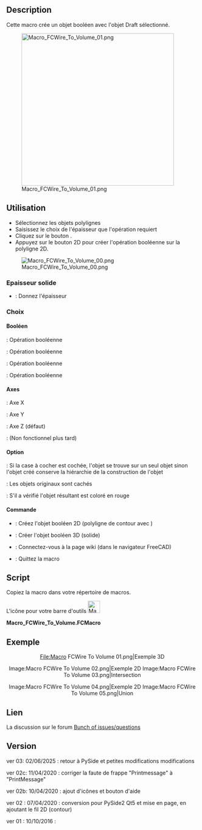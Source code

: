<languages/>
<div class="mw-translate-fuzzy">
{{Macro/fr
|Name=Macro FCWire To Volume
|Icon=Macro_FCWire_To_Volume.png
|Description=Créez une opération booléenne avec les polylignes sélectionnées. Appuyez sur le bouton 2d pour créer l'opération booléenne sur une polyligne 2D.
|Author=Mario52
|Version=0.03
|Date=2025/06/02
|Download=[https://www.freecadweb.org/wiki/images/f/f2/Macro_FCWire_To_Volume.png ToolBar Icon]
}}
</div>

==Description==

Cette macro crée un objet booléen avec l'objet Draft sélectionné.

[[File:Macro FCWire To Volume 01.png|400px]]

<span id="Usage"></span>
==Utilisation==

* Sélectionnez les objets polylignes
* Saisissez le choix de l'épaisseur que l'opération requiert
* Cliquez sur le bouton {{KEY|Create}}.
* Appuyez sur le bouton 2D pour créer l'opération booléenne sur la polyligne 2D.

[[File:Macro FCWire To Volume 00.png]]

<span id="Thickness_Solide"></span>
===Epaisseur solide===

*{{SpinBox|SpinBox}} : Donnez l'épaisseur

<span id="Choice"></span>
===Choix===

<span id="Boolean"></span>
====Booléen====

{{RadioButton|TRUE|Intersection}} : Opération booléenne

{{RadioButton|Substraction}} : Opération booléenne

{{RadioButton|Union}} : Opération booléenne

{{RadioButton|Xor}} : Opération booléenne

<span id="Axis"></span>
====Axes====

{{RadioButton|X Axis}} : Axe X 

{{RadioButton|Y Axis}} : Axe Y 

{{RadioButton|TRUE|Z Axis}} : Axe Z (défaut)

{{RadioButton|Direction}} : (Non fonctionnel plus tard)

====Option====

{{CheckBox|TRUE|Single object}} : Si la case à cocher est cochée, l'objet se trouve sur un seul objet sinon l'objet créé conserve la hiérarchie de la construction de l'objet 

{{CheckBox|TRUE|Hidden}} : Les objets originaux sont cachés

{{CheckBox|Color}} : S'il a vérifié l'objet résultant est coloré en rouge

<span id="Command"></span>
====Commande====

*{{KEY|Create 2D}} : Créez l'objet booléen 2D (polyligne de contour avec {{Incode|Draft.makeShape2DView()}})

*{{KEY|Create 3D}} : Créer l'objet booléen 3D (solide)

*{{KEY|Help}} : Connectez-vous à la page wiki (dans le navigateur FreeCAD)

*{{KEY|Quit}} : Quittez la macro

==Script==

Copiez la macro dans votre répertoire de macros. 

L'icône pour votre barre d'outils [[File:Macro FCWire To Volume.png|32px]]


'''Macro_FCWire_To_Volume.FCMacro'''

{{MacroCode|code=
# -*- coding: utf-8 -*-
from __future__ import unicode_literals
#
"""
***************************************************************************
*   Copyright (c) <mario52> 2016 2017 2018 2019 2020 2021 2022 2023 2024  *
*   2025                                                                  *
*   This file is a supplement to the FreeCAD CAx development system.      *
*                                                                         *
*   This program is free software; you can redistribute it and/or modify  *
*   it under the terms of the GNU Lesser General Public License (LGPL)    *
*   as published by the Free Software Foundation; either version 2 of     *
*   the License, or (at your option) any later version.                   *
*   for detail see the LICENCE text file.                                 *
**                                                                       **
*   Use at your own risk. The author assumes no liability for data loss.  *
*              It is advised to backup your data frequently.              *
*             If you do not trust the software do not use it.             *
**                                                                       **
*   This software is distributed in the hope that it will be useful,      *
*   but WITHOUT ANY WARRANTY; without even the implied warranty of        *
*   MERCHANTABILITY or FITNESS FOR A PARTICULAR PURPOSE.  See the         *
*   GNU Library General Public License for more details.                  *
*                                                                         *
*   You should have received a copy of the GNU Library General Public     *
*   License along with this macro; if not, write to the Free Software     *
*   Foundation, Inc., 59 Temple Place, Suite 330, Boston, MA  02111-1307  *
*   USA                                                                   *
***************************************************************************
*           WARNING! All changes in this file will be lost and            *  
*                  may cause malfunction of the program                   *
***************************************************************************
"""
#Macro_FCWire_To_Volume 10/10/2016_01, 2020/04/08_02, 2020/04/10_2b, 2020/04/10_2c, 02/06/2025_03
#
#OS: Windows 10 (10.0)                           #OS: Windows 10 build 19045
#Word size of OS: 64-bit                         #Architecture: x86_64
#Word size of FreeCAD: 64-bit                    #Version: 1.1.0dev.41905 (Git)
#Version: 0.19.20311 (Git)                       #Build date: 2025/05/30 18:02:58
#Build type: Release                             #Build type: Release
#Branch: master                                  #Branch: main
#Hash: 915e551bbb7e3614bc804f1ae1f65027b5432b9f  #Hash: 239a05b242b9162fd7a5ab13dcfa86b097c5ad55
#Python version: 3.6.8                           #Python 3.11.12, Qt 6.8.3, Coin 4.0.3, Vtk 9.3.1, boost 1_86, Eigen3 3.4.0, PySide 6.8.3
#Qt version: 5.12.1                              #shiboken 6.8.3, xerces-c 3.2.5, IfcOpenShell 0.8.2, OCC 7.8.1
#Coin version: 4.0.0a                            #Locale: French/Mars (fr_MA)
#OCC version: 7.3.0                              #Navigation Style/Orbit Style/Rotation Mode: CAD/Trackball/Drag at cursor
#                                                #Stylesheet/Theme/QtStyle: unset/FreeCAD Classic/fusion
#                                                #Logical DPI/Physical DPI/Pixel Ratio: 96/99.0075/1
#
__title__   = u"Macro_FCWire_To_Volume"
__author__  = u"Mario52"
__url__     = u"https://wiki.freecad.org/Macro_FCWire_To_Volume"
__version__ = u"00.03"
__date__    = u"2025/06/02"    #YYYY/MM/DD

#if int(FreeCAD.Version()[1]) < 18:      # Version de FreeCAD
#    FreeCAD.Console.PrintMessage(u"This version " + __title__ + " rmu  work with the FreeCAD 0.18 or higher. " + "\n\n")

import PySide
try:
    from PySide import QtWidgets
    from PySide.QtWidgets import *
except Exception:
    None
from PySide import QtGui , QtCore
from PySide.QtGui import *
from PySide.QtCore import *
#
try:
    import webbrowser
except Exception:
    None

import Draft, Part, PartGui, FreeCADGui, FreeCAD
from FreeCAD import Base
import math
from math import sqrt, pi, sin, cos, asin

Gui = FreeCADGui
App = FreeCAD

global create2D ; create2D = 0
global ui       ; ui       = ""
global doc

try:
    _fromUtf8 = QtCore.QString.fromUtf8
except AttributeError:
    def _fromUtf8(s):
        return s

try:
    _encoding = QtGui.QApplication.UnicodeUTF8
    def _translate(context, text, disambig):
        return QtGui.QApplication.translate(context, text, disambig, _encoding)
except AttributeError:
    def _translate(context, text, disambig):
        return QtGui.QApplication.translate(context, text, disambig)

class Ui_MainWindow(object):

    def __init__(self ):
        self.window = MainWindow
        #self.path   = FreeCAD.ConfigGet(u"AppHomePath")
        self.path   = FreeCAD.ConfigGet(u"UserAppData")
        self.path   = self.path.replace(u"\\","/")

        self.thicknessValue  = 0.0
        self.thicknessX      = 0.0     # extrusion
        self.thicknessY      = 0.0     # extrusion
        self.thicknessZ      = 0.0     # extrusion
        self.thicknessD      = 0.0     # extrusion

    def setupUi(self, MainWindow):
        self.window = MainWindow
        MainWindow.setObjectName(_fromUtf8(u"__title__"))
        MainWindow.resize(300, 300)
#        MainWindow.setMinimumSize(QtCore.QSize(300, 200))
#        MainWindow.setMaximumSize(QtCore.QSize(300, 200))
        self.centralwidget = QWidget(MainWindow)

        self.groupBox0 = QGroupBox()
        self.groupBox_01 = QGroupBox()

        self.doubleSpinBox = QDoubleSpinBox()
        self.doubleSpinBox.setMinimum(0)
        self.doubleSpinBox.setMaximum(999999.999999)
        self.doubleSpinBox.setDecimals(3)
        self.doubleSpinBox.setValue(0.0)
        self.doubleSpinBox.setAlignment(QtCore.Qt.AlignCenter)
        self.doubleSpinBox.setSuffix(u" mm")
        self.doubleSpinBox.valueChanged.connect(self.on_doubleSpinBox) ###
        ####
        self.groupBox_02 = QGroupBox()

        self.GroupBox_Bool = QGroupBox()
        self.RB_Intersection = QRadioButton()
        self.RB_Intersection.setIcon(QtGui.QIcon.fromTheme(u"bool",QtGui.QIcon(u":/icons/Part_Common.svg")))
        self.RB_Intersection.setChecked(True)
        self.RB_Cut = QRadioButton()
        self.RB_Cut.setIcon(QtGui.QIcon.fromTheme(u"bool",QtGui.QIcon(u":/icons/Part_Cut.svg")))
        self.RB_Union = QRadioButton()
        self.RB_Union.setIcon(QtGui.QIcon.fromTheme(u"bool",QtGui.QIcon(u":/icons/Part_Fuse.svg")))
        self.RB_Xor = QRadioButton()
        self.RB_Xor.setIcon(QtGui.QIcon.fromTheme(u"bool",QtGui.QIcon(u":/icons/Part_XOR.svg")))
        ####
        self.groupBox_Axis = QGroupBox()
        self.RB_Axis_X = QRadioButton()
        self.RB_Axis_X.setIcon(QtGui.QIcon.fromTheme(u"axis",QtGui.QIcon(u":/icons/Std_CoordinateSystem.svg")))
        self.RB_Axis_Y = QRadioButton()
        self.RB_Axis_Y.setIcon(QtGui.QIcon.fromTheme(u"axis",QtGui.QIcon(u":/icons/Std_CoordinateSystem.svg")))
        self.RB_Axis_Z = QRadioButton()
        self.RB_Axis_Z.setChecked(True)
        self.RB_Axis_Z.setIcon(QtGui.QIcon.fromTheme(u"axis",QtGui.QIcon(u":/icons/Std_CoordinateSystem.svg")))
        self.RB_Axis_D = QRadioButton()
        self.RB_Axis_D.setEnabled(False)
        self.RB_Axis_D.setIcon(QtGui.QIcon.fromTheme(u"axis",QtGui.QIcon(u":/icons/Part_Line_Parametric.svg")))#Std_CoordinateSystem
        ####
        self.groupBox_03 = QGroupBox()
        self.checkBox_01 = QCheckBox()
        self.checkBox_01.setChecked(True)             #  # False
        self.checkBox_01.setIcon(QtGui.QIcon.fromTheme(u"part",QtGui.QIcon(u":/icons/Tree_Part.svg")))
        self.checkBox_01.clicked.connect(self.on_checkBox_01) ###

        self.CB_Create_2D_Visible = QCheckBox()
        self.CB_Create_2D_Visible.setChecked(True)    #    # False
        self.CB_Create_2D_Visible.clicked.connect(self.on_CB_Create_2D_Visible) ###
#        self.CB_Create_2D_Visible.setIcon(QtGui.QIcon.fromTheme(u"draft",QtGui.QIcon(u":/icons/dagViewVisible.svg")))#

        self.CB_Colorer = QCheckBox()
        self.CB_Colorer.setChecked(False)             # True   # 
        self.CB_Colorer.setIcon(QtGui.QIcon.fromTheme(u"part",QtGui.QIcon(u":/icons/colors.svg")))
        ####
        self.groupBox_04 = QGroupBox()
        self.PB_Create_2D = QPushButton()
        self.PB_Create_2D.clicked.connect(self.on_PB_Create_2D) ###
        self.PB_Create_2D.setIcon(QIcon(QApplication.style().standardIcon(QStyle.SP_DialogOkButton))) #
        self.PB_Create = QPushButton()
        self.PB_Create.clicked.connect(self.on_PB_Create) ###
        self.PB_Create.setIcon(QIcon(QApplication.style().standardIcon(QStyle.SP_DialogOkButton))) #
        self.PB_Help = QPushButton()
        self.PB_Help.clicked.connect(self.on_PB_Help) ###
        self.PB_Help.setIcon(QIcon(QApplication.style().standardIcon(QStyle.SP_MessageBoxQuestion))) #
        self.PB_Quit = QPushButton()
        self.PB_Quit.clicked.connect(self.on_PB_Quit) ###
        self.PB_Quit.setIcon(QIcon(QApplication.style().standardIcon(QStyle.SP_DialogCloseButton))) #

        ####gridLayout####
        self.gridLayout0 = QGridLayout(self.centralwidget)
        self.gridLayout0.setContentsMargins(10, 10, 10, 10)
        self.gridLayout0.addWidget(self.groupBox0, 0, 0, 1, 1)
        ####
        self.gridLayout = QGridLayout(self.groupBox0)
        self.gridLayout.setContentsMargins(10, 10, 10, 10)
        ####
        self.gridLayout_02 = QGridLayout(self.groupBox_01)
        self.gridLayout_02.setContentsMargins(10, 10, 10, 10)
        self.gridLayout_02.addWidget(self.doubleSpinBox, 0, 0, 1, 1)
        self.gridLayout.addWidget(self.groupBox_01, 0, 0, 1, 2)
        ####
        self.gridLayout_03 = QGridLayout(self.groupBox_02)
        self.gridLayout_03.setContentsMargins(10, 10, 10, 10)
        ####
        self.gridLayout_04 = QGridLayout(self.GroupBox_Bool)
        self.gridLayout_04.setContentsMargins(10, 10, 10, 10)
        self.gridLayout_04.addWidget(self.RB_Intersection, 0, 0, 1, 1)
        self.gridLayout_04.addWidget(self.RB_Cut, 1, 0, 1, 1)
        self.gridLayout_04.addWidget(self.RB_Union, 2, 0, 1, 1)
        self.gridLayout_04.addWidget(self.RB_Xor, 3, 0, 1, 1)
        self.gridLayout_03.addWidget(self.GroupBox_Bool, 0, 0, 1, 1)
        ####
        self.gridLayout_05 = QGridLayout(self.groupBox_Axis)
        self.gridLayout_05.setContentsMargins(10, 10, 10, 10)
        self.gridLayout_05.addWidget(self.RB_Axis_X, 0, 0, 1, 1)
        self.gridLayout_05.addWidget(self.RB_Axis_Y, 1, 0, 1, 1)
        self.gridLayout_05.addWidget(self.RB_Axis_Z, 2, 0, 1, 1)
        self.gridLayout_05.addWidget(self.RB_Axis_D, 3, 0, 1, 1)
        self.gridLayout_03.addWidget(self.groupBox_Axis, 0, 1, 1, 1)
        self.gridLayout.addWidget(self.groupBox_02, 1, 0, 1, 2)
        ####
        self.gridLayout_06 = QGridLayout(self.groupBox_03)
        self.gridLayout_06.setContentsMargins(10, 10, 10, 10)
        self.gridLayout_06.addWidget(self.checkBox_01, 0, 0, 1, 1)
        self.gridLayout_06.addWidget(self.CB_Create_2D_Visible, 0, 1, 1, 1)
        self.gridLayout_06.addWidget(self.CB_Colorer, 0, 2, 1, 1)
        self.gridLayout.addWidget(self.groupBox_03, 2, 0, 1, 2)
        ####
        self.gridLayout_07 = QGridLayout(self.groupBox_04)
        self.gridLayout_07.setContentsMargins(10, 10, 10, 10)
        self.gridLayout_07.addWidget(self.PB_Create_2D, 0, 0, 1, 1)
        self.gridLayout_07.addWidget(self.PB_Create, 0, 1, 1, 1)
        self.gridLayout_07.addWidget(self.PB_Help, 1, 0, 1, 1)
        self.gridLayout_07.addWidget(self.PB_Quit, 1, 1, 1, 1)
        self.gridLayout.addWidget(self.groupBox_04, 3, 0, 1, 2)
        ####gridLayout####

        MainWindow.setCentralWidget(self.centralwidget)
        self.retranslateUi(MainWindow)
        QtCore.QMetaObject.connectSlotsByName(MainWindow)

    def retranslateUi(self, MainWindow):
        _translate = QtCore.QCoreApplication.translate
        MainWindow.setWindowTitle(u"FCWire To Volume")#
        MainWindow.setWindowFlags(QtCore.Qt.WindowStaysOnTopHint)        # PySide cette fonction met la fenetre en avant

        self.groupBox0.setTitle(_translate(u"MainWindow", __title__ + " " + "Ver : " + __version__ + " : " + __date__) + " rmu") #
        self.groupBox_01.setTitle(_translate(u"MainWindow", "Thickness Solide"))
        self.groupBox_02.setTitle(_translate(u"MainWindow", "Choice"))

        self.GroupBox_Bool.setTitle(_translate(u"MainWindow", "Boolean"))
        self.RB_Intersection.setText(_translate(u"MainWindow", "Intersection"))
        self.RB_Cut.setText(_translate(u"MainWindow", "Substraction"))
        self.RB_Union.setText(_translate(u"MainWindow", "Union"))
        self.RB_Xor.setText(_translate(u"MainWindow", "Xor"))

        self.groupBox_Axis.setTitle(_translate(u"MainWindow", "Axis"))
        self.RB_Axis_X.setText(_translate(u"MainWindow", "X Axis"))
        self.RB_Axis_X.setToolTip(_translate(u"MainWindow", "Plane YZ extrude direction X"))
        self.RB_Axis_Y.setText(_translate(u"MainWindow", "Y Axis"))
        self.RB_Axis_Y.setToolTip(_translate(u"MainWindow", "Plane XZ extrude direction Y"))
        self.RB_Axis_Z.setText(_translate(u"MainWindow", "Z Axis"))
        self.RB_Axis_Z.setToolTip(_translate(u"MainWindow", "Plane XY extrude direction Z"))
        self.RB_Axis_D.setText(_translate(u"MainWindow", "Direction"))
        self.RB_Axis_D.setToolTip(_translate(u"MainWindow", "Extrude direction (for later)"))

        self.groupBox_03.setTitle(_translate(u"MainWindow", "Option"))
        self.checkBox_01.setText(_translate(u"MainWindow", "Single object"))
        self.checkBox_01.setToolTip(_translate(u"MainWindow", "Check this checkBox"+"\n"+
                                               "for create single object"))
        self.CB_Create_2D_Visible.setText(_translate(u"MainWindow", "Hidden"))
        self.CB_Create_2D_Visible.setToolTip(_translate(u"MainWindow", "The object used are Hidden"))
        self.CB_Colorer.setText(_translate(u"MainWindow", "Color"))
        self.CB_Colorer.setToolTip(_translate(u"MainWindow", "If is checked the result is colored in red"))
        self.groupBox_04.setTitle(_translate(u"MainWindow", "Command"))
        self.PB_Create_2D.setText(_translate(u"MainWindow", "Create 2D"))
        self.PB_Create_2D.setToolTip(_translate(u"MainWindow", "This button Create 2D object (Draft.makeShape2DView)" + "\n" +
                                                u"The projection is make in the Z axis" + "\n" +
                                                u"The selection order is decisive for the desired result (Substraction)"))
        self.PB_Create.setText(_translate(u"MainWindow", "Create 3D"))
        self.PB_Create.setToolTip(_translate(u"MainWindow", "Create the object 3D" + "\n" +
                                             u"The selection order is decisive for the desired result (Substraction)"))
        self.PB_Help.setText(_translate(u"MainWindow", "Help"))
        self.PB_Help.setToolTip(_translate(u"MainWindow", "Display the wiki page in the FreeCAD browser"))
        self.PB_Quit.setText(_translate(u"MainWindow", "Quit"))
        self.PB_Quit.setToolTip(_translate(u"MainWindow", "Quit Wire to volume, Salut"))


    def on_doubleSpinBox(self,value):
        self.thicknessValue = value
        self.doubleSpinBox.setStyleSheet(u"QDoubleSpinBox {QPalette.Base}")
        self.PB_Create_2D.setStyleSheet(u"QPushButton {QPalette.Base}")
        self.PB_Create.setStyleSheet(u"QPushButton {QPalette.Base}")

    def on_checkBox_01(self):
        if self.checkBox_01.isChecked():
            self.checkBox_01.setIcon(QtGui.QIcon.fromTheme(u"part",QtGui.QIcon(u":/icons/Tree_Part.svg")))
            self.checkBox_01.setText(u"Single object")
        else:
            self.checkBox_01.setIcon(QtGui.QIcon.fromTheme(u"part",QtGui.QIcon(u":/icons/sel-instance.svg")))
            self.checkBox_01.setText(u"Objects")

    def on_CB_Create_2D_Visible(self):
        if self.CB_Create_2D_Visible.isChecked():
#            self.CB_Create_2D_Visible.setIcon(QtGui.QIcon.fromTheme(u"draft",QtGui.QIcon(u":/icons/dagViewVisible.svg")))#
            self.CB_Create_2D_Visible.setIcon(QtGui.QIcon.fromTheme(u"part",QtGui.QIcon(u"")))
            self.CB_Create_2D_Visible.setText(u"Hidden")
        else:
            self.CB_Create_2D_Visible.setIcon(QtGui.QIcon.fromTheme(u"part",QtGui.QIcon(u":/icons/dagViewVisible.svg")))
            self.CB_Create_2D_Visible.setText(u"Visible")

    def on_PB_Create_2D(self):
        global create2D
        global ui

        sel = FreeCADGui.Selection.getSelection()
        self.PB_Create_2D.setStyleSheet(u"QPushButton {QPalette.Base}")
        self.PB_Create.setStyleSheet(u"QPushButton {QPalette.Base}")
        if len(sel) < 2:
            create2D = 0
            self.PB_Create_2D.setStyleSheet(u"QPushButton {background-color: white;\n"
                                            u"border:2px solid rgb(239, 41, 41);}")  # bord white and red
        else:
            create2D = 1
            self.thicknessValue = 1.0
            self.doubleSpinBox.setValue(self.thicknessValue)
            self.RB_Axis_Z.setChecked(True)
            ui.on_PB_Create()

    def on_PB_Create(self):
        global create2D
        global doc

        #if self.thicknessValue == 0:
        #    self.thicknessValue = 1.0
        #    self.doubleSpinBox.setValue(self.thicknessValue)

        selectionObjects = FreeCADGui.Selection.getSelection()
        # setStyleSheet(u"QPushButton {background-color: QPalette.Base}") #red
        self.doubleSpinBox.setStyleSheet(u"QDoubleSpinBox {QPalette.Base}")
        self.PB_Create_2D.setStyleSheet(u"QPushButton {QPalette.Base}")
        self.PB_Create.setStyleSheet(u"QPushButton {QPalette.Base}")
        noface = 0
        ####
        if create2D > 0:
            lab00 = selectionObjects[0].Label
            lab01 = selectionObjects[1].Label
            boolChoice = ""
            if self.RB_Intersection.isChecked():
                boolChoice = "Comm"
            elif self.RB_Cut.isChecked():
                boolChoice = "Subs"
            elif self.RB_Union.isChecked():
                boolChoice = "Unio"
            elif self.RB_Xor.isChecked():
                boolChoice = "Diff"

            if self.checkBox_01.isChecked():
                None
            else:
                FCSpring = FreeCAD.ActiveDocument.addObject(u"App::DocumentObjectGroup","Wire2D_" + lab00 + "_" + boolChoice + "_" +lab01)
        ####
        try:
            selectedEdge = FreeCADGui.Selection.getSelectionEx()[0].SubObjects[0] # select one element SubObjects
            if str(selectedEdge)[1:5] == "Face":
                noface = 1
        except Exception:
            None

        selectionDuplicate  = []
        del selectionDuplicate[:]
        p  = []
        del p[:]
        
        try:
            ###########
            self.thicknessX = 0.0
            self.thicknessY = 0.0
            self.thicknessZ = 0.0
    #        self.thicknessD = 0.0

            if self.RB_Axis_X.isChecked():
                self.thicknessX = self.thicknessValue
            if self.RB_Axis_Y.isChecked():
                self.thicknessY = self.thicknessValue
            if self.RB_Axis_Z.isChecked():
                self.thicknessZ = self.thicknessValue
#            if self.RB_Axis_D.isChecked():
#                ##https://forum.freecad.org/viewtopic.php?p=199228
#                ##Shape2View in Makro
#                #import FreeCAD,Draft
#                #import pivy
#                #from pivy import coin
#                #App = FreeCAD
#                #
#                #cam=Gui.ActiveDocument.ActiveView.getCameraNode()
#                #rotation = cam.orientation.getValue().multVec(coin.SbVec3f(0,0,1)).getValue()
#                #print( rotation)
#                #
#                #sel = FreeCADGui.Selection.getSelection()	# objects selected
#                #Draft.makeShape2DView(sel[0],FreeCAD.Vector(rotation))
#                #
#                #App.ActiveDocument.recompute()
#                #self.thicknessD = self.thicknessValue
            ###########

            if (len(selectionObjects) >= 2) and (noface == 0) and (self.thicknessX + self.thicknessY + self.thicknessZ != 0.0):
                FreeCAD.ActiveDocument.openTransaction(u"Macro_FCWire_To_Volume")    # memorise les actions (avec annuler restore)
                for i in selectionObjects:            # duplicate object
                    Part.show(i.Shape.copy())
                    sD = doc.ActiveObject
                    sD.Label = i.Name
                    selectionDuplicate.append(sD)

                for i in (selectionDuplicate):        # extrude object
                    a = Draft.extrude(i,Base.Vector(self.thicknessX,self.thicknessY,self.thicknessZ))    # axis extrude X Y Z
                    a.Solid = True
                    p.append(a)

                if self.RB_Intersection.isChecked():
                    name = "Common_" + selectionDuplicate[0].Label         ## create Common_
                    tx = doc.addObject(u"Part::MultiCommon",name)
                    tx.Shapes = p
                    doc.recompute()
                    if self.checkBox_01.isChecked():
                        Part.show(tx.Shape)
                        singleO = App.ActiveDocument.ActiveObject
                        singleO.Label = name
                        doc.removeObject(tx.Name)
                        for i in range(len(selectionDuplicate)):
                            doc.removeObject(selectionDuplicate[i].Name)
                            doc.removeObject(p[i].Name)
                    if self.CB_Colorer.isChecked():
                        FreeCADGui.ActiveDocument.ActiveObject.ShapeColor = (1.0,0.0,0.0)
                    App.Console.PrintMessage(u"RB_Intersection ")

                elif self.RB_Cut.isChecked():
                    name = str(u"Cut_" + selectionDuplicate[0].Label)       ## create Cut_
                    tx = doc.addObject(u"Part::Cut",name)
                    tx.Base = p[0]
                    tx.Tool = p[1]
                    doc.recompute()
                    if self.checkBox_01.isChecked():
                        Part.show(tx.Shape)
                        singleO = App.ActiveDocument.ActiveObject
                        singleO.Label = name
                        doc.removeObject(tx.Name)
                        for i in range(len(selectionDuplicate)):
                            doc.removeObject(selectionDuplicate[i].Name)
                            doc.removeObject(p[i].Name)
                    if self.CB_Colorer.isChecked():
                        FreeCADGui.ActiveDocument.ActiveObject.ShapeColor = (1.0,0.0,0.0)
                    App.Console.PrintMessage(u"RB_Cut ")

                elif self.RB_Union.isChecked():
                    name = str(u"Fusion_" + selectionDuplicate[0].Label)    ## create Fusion_
                    tx = doc.addObject(u"Part::MultiFuse",name)
                    tx.Shapes = p
                    doc.recompute()
                    if self.checkBox_01.isChecked():
                        Part.show(tx.Shape)
                        singleO = App.ActiveDocument.ActiveObject
                        singleO.Label = name
                        doc.removeObject(tx.Name)
                        for i in range(len(selectionDuplicate)):
                            doc.removeObject(selectionDuplicate[i].Name)
                            doc.removeObject(p[i].Name)
                    if self.CB_Colorer.isChecked():
                        FreeCADGui.ActiveDocument.ActiveObject.ShapeColor = (1.0,0.0,0.0)
                    App.Console.PrintMessage(u"RB_Union")

                elif self.RB_Xor.isChecked():
                    name = "CommonD_" + selectionDuplicate[0].Label        ##
                    commun = doc.addObject(u"Part::MultiCommon",name)
                    commun.Shapes = p
                    name = str(u"FusionD_" + selectionDuplicate[0].Label)   ##
                    fusion = doc.addObject(u"Part::MultiFuse",name)
                    fusion.Shapes = p
                    name = str(u"Difference_" + selectionDuplicate[0].Label)## create Difference_
                    difference = doc.addObject(u"Part::Cut",name)
                    difference.Base = fusion
                    difference.Tool = commun
                    doc.recompute()
                    if self.checkBox_01.isChecked():
                        Part.show(difference.Shape)
                        singleO = App.ActiveDocument.ActiveObject
                        singleO.Label = name
                        doc.removeObject(commun.Name)
                        doc.removeObject(fusion.Name)
                        doc.removeObject(difference.Name)
                        for i in range(len(selectionDuplicate)):
                            doc.removeObject(selectionDuplicate[i].Name)
                            doc.removeObject(p[i].Name)
                    if self.CB_Colorer.isChecked():
                        FreeCADGui.ActiveDocument.ActiveObject.ShapeColor = (1.0,0.0,0.0)
                    App.Console.PrintMessage(u"RB_Xor ")

                doc.recompute()
                App.Console.PrintMessage(str(self.thicknessX)+" "+str(self.thicknessY)+" "+str(self.thicknessZ) + "\n")
            else:
                if (self.thicknessX + self.thicknessY + self.thicknessZ == 0.0):
                    App.Console.PrintError(u"Thickness = 0" + "\n")
                    self.doubleSpinBox.setStyleSheet(u"QDoubleSpinBox {background-color: white;\n"
                                                     u"border:2px solid rgb(239, 41, 41);}")  # bord white and red
                else:
                    App.Console.PrintError(u"Not for Face" + "\n")

            #### section 2D
            if create2D > 0:
                FreeCAD.ActiveDocument.openTransaction(u"Macro_FCWire_To_Volume")    # memorise les actions (avec annuler restore)
                objSolid = App.ActiveDocument.getObject(FreeCAD.ActiveDocument.ActiveObject.Name)
                objSolid.Label = "objSolid"

                object2D = Draft.makeShape2DView(objSolid)
                object2D.Label = "object2D"
                FreeCAD.ActiveDocument.recompute()

                Gui.Selection.clearSelection()
                Gui.Selection.addSelection(object2D)

                if self.CB_Create_2D_Visible.isChecked():
                    FreeCADGui.ActiveDocument.getObject(objSolid.Name).Visibility = False
                else:
                    FreeCADGui.ActiveDocument.getObject(objSolid.Name).ShapeColor = (1.0,0.0,0.0)
                    FreeCADGui.ActiveDocument.getObject(objSolid.Name).Transparency = 80

                if self.CB_Colorer.isChecked():
                    FreeCADGui.ActiveDocument.getObject(object2D.Name).LineColor = (1.0,0.0,0.0)

                ##### bon ordre pour effacer
                if self.checkBox_01.isChecked():
                    Part.show(object2D.Shape.copy())
                    if self.CB_Colorer.isChecked():
                        FreeCADGui.ActiveDocument.ActiveObject.LineColor = (1.0,0.0,0.0)
                    App.ActiveDocument.ActiveObject.Label = (u"Wire2D_" + lab00 + "_" + boolChoice + "_" +lab01)
                    doc.removeObject(object2D.Name)
                    doc.removeObject(objSolid.Name)
                else:
                    FCSpring.addObject(objSolid)
                    FCSpring.addObject(object2D)

            if self.CB_Create_2D_Visible.isChecked():
                FreeCADGui.ActiveDocument.getObject(selectionObjects[0].Name).Visibility = False
                FreeCADGui.ActiveDocument.getObject(selectionObjects[1].Name).Visibility = False
            #### section 2D

            create2D = 0
            FreeCAD.ActiveDocument.recompute()
        except Exception:
            print( "Wrong selection or operation")
            self.PB_Create.setStyleSheet(u"QPushButton {background-color: white;\n"
                                         u"border:2px solid rgb(239, 41, 41);}")  # bord white and red

    def on_PB_Help(self): # 
        try:
            webbrowser.open(u"https://wiki.freecad.org/Macro_FCWire_To_Volume")
            App.Console.PrintMessage(u"https://wiki.freecad.org/Macro_FCWire_To_Volume" + "\n")
        except Exception:
            self.on_PB_Help.setStyleSheet(u"QPushButton {border-width: 2px; border-style: solid; border-color: red}") #red
            self.on_PB_Help.setText(u"Not access")

    def on_PB_Quit(self):                        # Quit
        App.Console.PrintMessage(u"Fin FCWire To Volume " + "\n")
        self.window.hide()

    ####

doc = FreeCAD.ActiveDocument
if doc == None:
    doc = FreeCAD.newDocument()

MainWindow = QMainWindow()
ui = Ui_MainWindow()
ui.setupUi(MainWindow)
MainWindow.show()

}}

==Exemple==

<center>
<gallery widths="300" heights="280">
File:Macro FCWire To Volume 01.png|Exemple 3D
</gallery>
</center>

<center>
<gallery widths="300" heights="280">
Image:Macro FCWire To Volume 02.png|Exemple 2D
Image:Macro FCWire To Volume 03.png|Intersection
</gallery>
</center>

<center>
<gallery widths="300" heights="280">
Image:Macro FCWire To Volume 04.png|Exemple 2D
Image:Macro FCWire To Volume 05.png|Union
</gallery>
</center>

<span id="Link"></span>
==Lien==

<div class="mw-translate-fuzzy">
La discussion sur le forum [http://forum.freecadweb.org/viewtopic.php?f=3&t=16570&start=50 Bunch of issues/questions]
</div>

==Version==

ver 03: 02/06/2025 : retour à PySide et petites modifications modifications

ver 02c: 11/04/2020 : corriger la faute de frappe "Printmessage" à "PrintMessage"

ver 02b: 10/04/2020 : ajout d'icônes et bouton d'aide

ver 02 : 07/04/2020 : conversion pour PySide2 Qt5 et mise en page, en ajoutant le fil 2D (contour)

ver 01 : 10/10/2016 :